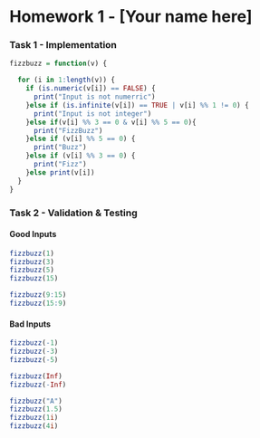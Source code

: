 Homework 1 - [Your name here]
========================================================

### Task 1 - Implementation

<!--
Use this section to implement the fizzbuzz function.

This should include a short write up describing your approach
to implementing the function. Note that both code formating / style
and your writeup matter for your overall grade.
-->

```r
fizzbuzz = function(v) {

  for (i in 1:length(v)) {
    if (is.numeric(v[i]) == FALSE) {
      print("Input is not numerric")
    }else if (is.infinite(v[i]) == TRUE | v[i] %% 1 != 0) {
      print("Input is not integer")
    }else if(v[i] %% 3 == 0 & v[i] %% 5 == 0){
      print("FizzBuzz")
    }else if (v[i] %% 5 == 0) {
      print("Buzz")
    }else if (v[i] %% 3 == 0) {
      print("Fizz")
    }else print(v[i]) 
  }
}
```

### Task 2 - Validation & Testing

#### Good Inputs

```r
fizzbuzz(1)
fizzbuzz(3)
fizzbuzz(5)
fizzbuzz(15)

fizzbuzz(9:15)
fizzbuzz(15:9)
```


#### Bad Inputs

```r
fizzbuzz(-1)
fizzbuzz(-3)
fizzbuzz(-5)

fizzbuzz(Inf)
fizzbuzz(-Inf)

fizzbuzz("A")
fizzbuzz(1.5)
fizzbuzz(1i)
fizzbuzz(4i)
```


